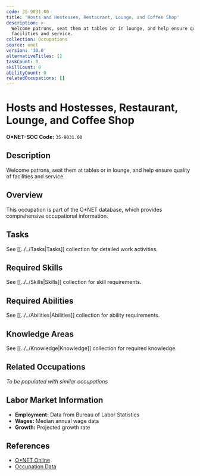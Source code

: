 ```yaml
---
code: 35-9031.00
title: 'Hosts and Hostesses, Restaurant, Lounge, and Coffee Shop'
description: >-
  Welcome patrons, seat them at tables or in lounge, and help ensure quality of
  facilities and service.
collection: Occupations
source: onet
version: '30.0'
alternativeTitles: []
taskCount: 0
skillCount: 0
abilityCount: 0
relatedOccupations: []
---
```

# Hosts and Hostesses, Restaurant, Lounge, and Coffee Shop

**O*NET-SOC Code:** `35-9031.00`

## Description

Welcome patrons, seat them at tables or in lounge, and help ensure quality of facilities and service.

## Overview

This occupation is part of the O*NET database, which provides comprehensive occupational information.

## Tasks

See [[../../Tasks|Tasks]] collection for detailed work activities.

## Required Skills

See [[../../Skills|Skills]] collection for skill requirements.

## Required Abilities

See [[../../Abilities|Abilities]] collection for ability requirements.

## Knowledge Areas

See [[../../Knowledge|Knowledge]] collection for required knowledge.

## Related Occupations

*To be populated with similar occupations*

## Labor Market Information

- **Employment:** Data from Bureau of Labor Statistics
- **Wages:** Median annual wage data
- **Growth:** Projected growth rate

## References

- [O*NET Online](https://www.onetonline.org/link/summary/35-9031.00)
- [Occupation Data](https://www.onetcenter.org/)
